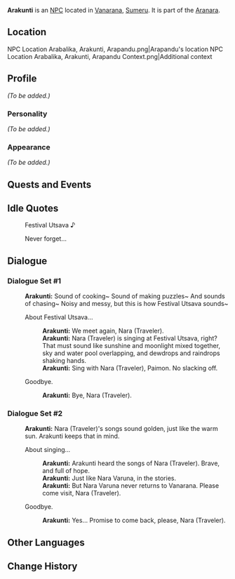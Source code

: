 {{Meta
|missing_NPC_profile  = yes
}}
{{Character Infobox
|type             = NPC
|image            = NPC Arakunti.png
|region           = Sumeru
|affiliation      = Aranara
|title            = 

|ancestry         = <!-- Clan/family -->
|father           = 
|mother           = 
|spouse           = 
|sibling          = 
|child            = 
|relative         = 

|dialoguereward   = 
}}
'''Arakunti''' is an [[NPC]] located in [[Vanarana]], [[Sumeru]]. It is part of the [[Aranara]].

==Location==
<gallery>
NPC Location Arabalika, Arakunti, Arapandu.png|Arapandu's location
NPC Location Arabalika, Arakunti, Arapandu Context.png|Additional context
</gallery>

==Profile==
''(To be added.)''

===Personality===
''(To be added.)''

===Appearance===
''(To be added.)''

==Quests and Events==
{{Quests and Events}}

==Idle Quotes==
{{Dialogue start}}
: {{DIcon|Idle}} Festival Utsava ♪
: {{DIcon|Idle}} Never forget...
{{Dialogue end}}

==Dialogue==
===Dialogue Set #1===
{{Dialogue start}}
:'''Arakunti:''' Sound of cooking~ Sound of making puzzles~ And sounds of chasing~ Noisy and messy, but this is how Festival Utsava sounds~
:{{DIcon}} About Festival Utsava...
::'''Arakunti:''' We meet again, Nara (Traveler).
::'''Arakunti:''' Nara (Traveler) is singing at Festival Utsava, right? That must sound like sunshine and moonlight mixed together, sky and water pool overlapping, and dewdrops and raindrops shaking hands.
::'''Arakunti:''' Sing with Nara (Traveler), Paimon. No slacking off.
:{{DIcon}} Goodbye.
::'''Arakunti:''' Bye, Nara (Traveler).
{{Dialogue end}}

===Dialogue Set #2===
{{Dialogue start}}
:'''Arakunti:''' Nara (Traveler)'s songs sound golden, just like the warm sun. Arakunti keeps that in mind.
:{{DIcon}} About singing...
::'''Arakunti:''' Arakunti heard the songs of Nara (Traveler). Brave, and full of hope.
::'''Arakunti:''' Just like Nara Varuna, in the stories.
::'''Arakunti:''' But Nara Varuna never returns to Vanarana. Please come visit, Nara (Traveler).
:{{DIcon}} Goodbye.
::'''Arakunti:''' Yes... Promise to come back, please, Nara (Traveler).
{{Dialogue end}}
<!--
==Trivia==
* 
-->
==Other Languages==
{{Other Languages
|default_hidden = 1
|en      = Arakunti
|zhs     = 兰贡迪
|zhs_rm  = Lán'gòngdí
|zht     = 蘭貢迪
|zht_rm  = Lán'gòngdí
|ja      = アランコンティ
|ja_rm   = Arankonti
|ko      = 아란쿤티
|ko_rm   = Arankunti
|es      = Arakunti
|fr      = Arakunti
|ru      = Аракунти
|th      = Arakunti
|vi      = Arakunti
|de      = Arakunti
|id      = Arakunti
|pt      = Arakunti
|tr      = Arakunti
|it      = Arakunti
}}

==Change History==
{{Change History|3.0}}
<!--
==References==
{{Reflist}}
-->